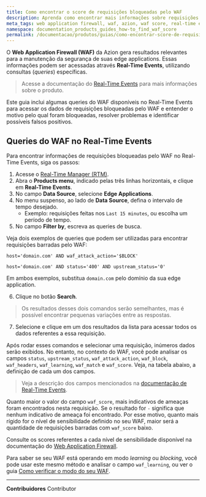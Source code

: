 ```yaml
---
title: Como encontrar o score de requisições bloqueadas pelo WAF
description: Aprenda como encontrar mais informações sobre requisições bloqueadas pelo WAF na Azion.
meta_tags: web application firewall, waf, azion, waf score, real-time events, edge firewall
namespace: documentation_products_guides_how-to_find_waf_score
permalink: /documentacao/produtos/guias/como-encontrar-score-de-requisicoes-bloqueadas-pelo-waf/
---
```


O **Web Application Firewall (WAF)** da Azion gera resultados relevantes para a manutenção da segurança de suas edge applications. Essas informações podem ser acessadas através **Real-Time Events**, utilizando consultas (*queries*) específicas.

> Acesse a documentação do [Real-Time Events](/pt-br/documentacao/produtos/real-time-events/) para mais informações sobre o produto.

Este guia inclui algumas queries do WAF disponíveis no Real-Time Events para acessar os dados de requisições bloqueadas pelo WAF e entender o motivo pelo qual foram bloqueadas, resolver problemas e identificar possíveis falsos positivos.

## Queries do WAF no Real-Time Events

Para encontrar informações de requisições bloqueadas pelo WAF no Real-Time Events, siga os passos:

1. Acesse o [Real-Time Manager (RTM)](https://manager.azion.com).
2. Abra o **Products menu**, indicado pelas três linhas horizontais, e clique em **Real-Time Events**.
3. No campo **Data Source**, selecione **Edge Applications**.
4. No menu suspenso, ao lado de **Data Source**, defina o intervalo de tempo desejado.
	- Exemplo: requisições feitas nos `Last 15 minutes`, ou escolha um período de tempo.
5. No campo **Filter by**, escreva as queries de busca.

Veja dois exemplos de queries que podem ser utilizadas para encontrar requisições barradas pelo WAF:

`host='domain.com' AND waf_attack_action='$BLOCK'`

`host='domain.com' AND status='400' AND upstream_status='0'`

Em ambos exemplos, substitua `domain.com` pelo domínio da sua edge application.

6. Clique no botão **Search**.

> Os resultados desses dois comandos serão semelhantes, mas é possível encontrar pequenas variações entre as respostas.

7. Selecione e clique em um dos resultados da lista para acessar todos os dados referentes a essa requisição.

Após rodar esses comandos e selecionar uma requisição, inúmeros dados serão exibidos. No entanto, no contexto do WAF, você pode analisar os campos `status`, `upstream_status`, `waf_attack_action`, `waf_block`, `waf_headers`, `waf_learning`, `waf_match` e `waf_score`. Veja, na tabela abaixo, a definição de cada um dos campos.

> Veja a descrição dos campos mencionados na [documentação de Real-Time Events](/pt-br/documentacao/produtos/real-time-events/).

Quanto maior o valor do campo `waf_score`, mais indicativos de ameaças foram encontrados nesta requisição. Se o resultado for `-` significa que nenhum indicativo de ameaça foi encontrado. Por esse motivo, quanto mais rígido for o nível de sensibilidade definido no seu WAF, maior será a quantidade de requisições barradas com `waf_score` baixo.

Consulte os scores referentes a cada nível de sensibilidade disponível na documentação do [Web Application Firewall](/pt-br/documentacao/produtos/edge-firewall/web-application-firewall/).

Para saber se seu WAF está operando em modo *learning* ou *blocking*, você pode usar este mesmo método e analisar o campo `waf_learning`, ou ver o guia [Como verificar o modo do seu WAF](/pt-br/documentacao/produtos/guias/como-verificar-modo-do-seu-waf/).


---


**Contribuidores** <ContributorList>Contributor</ContributorList>
